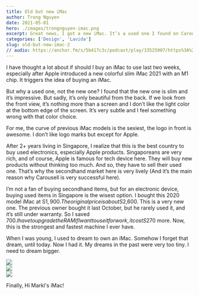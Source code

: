 ```yaml
---
title: Old but new iMac
author: Trong Nguyen
date: 2021-05-01
hero: ./images/trongnguyen-imac.png
excerpt: Great news, I got a new iMac. It’s a used one I found on Carousell. After so many long days thinking about it, I bought one. 
categories: ['Design', 'Lavida']
slug: old-but-new-imac-2
// audio: https://anchor.fm/s/5b417c3c/podcast/play/33525907/https%3A%2F%2Fd3ctxlq1ktw2nl.cloudfront.net%2Fstaging%2F2021-4-15%2F186533918-44100-2-93829b07cc11d.m4a
---
```


I have thought a lot about if should I buy an iMac to use last two weeks, especially after Apple introduced a new colorful slim iMac 2021 with an M1 chip. It triggers the idea of buying an iMac.

But why a used one, not the new one? I found that the new one is slim and it’s impressive. But sadly, it’s only beautiful from the back. If we look from the front view, it’s nothing more than a screen and I don’t like the light color at the bottom edge of the screen. It’s very subtle and  I feel something wrong with that color choice.

For me, the curve of previous iMac models is the sexiest, the logo in front is awesome. I don’t like logo marks but except for Apple.

After 2+ years living in Singapore, I realize that this is the best country to buy used electronics, especially Apple products. Singaporeans are very rich, and of course, Apple is famous for tech device here. They will buy new products without thinking too much. And so, they have to sell their used one. That’s why the secondhand market here is very lively (And it’s the main reason why Carousell is very successful here).

I’m not a fan of buying secondhand items, but for an electronic device, buying used items in Singapore is the wisest option. I bought this 2020 model iMac at S$1,900. The original price is about S$2,600. This is a very new one. The previous owner bought it last October, but he rarely used it, and it’s still under warranty. So I saved $700. I have to upgrade the RAM if I want to use it for work, it cost S$270 more. Now, this is the strongest and fastest machine I ever have.

When I was young, I used to dream to own an iMac. Somehow I forget that dream, until today. Now I had it. My dreams in the past were very too tiny. I need to dream bigger.

<div class="Grid Col3 Large Space-Small">
  <div>
    <img src="./images/trongnguyen-imac-03.jpg" />
  </div>
  <div>
    <img src="./images/trongnguyen-imac-02.jpg" />
  </div>
  <div>
    <img src="./images/trongnguyen-imac-01.jpg" />
  </div>
</div>

Finally,
Hi Markl's iMac!
